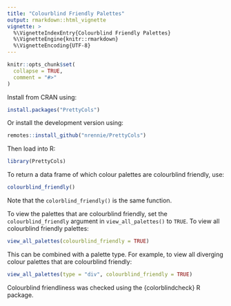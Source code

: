 ```yaml
---
title: "Colourblind Friendly Palettes"
output: rmarkdown::html_vignette
vignette: >
  %\VignetteIndexEntry{Colourblind Friendly Palettes}
  %\VignetteEngine{knitr::rmarkdown}
  %\VignetteEncoding{UTF-8}
---
```


```r
knitr::opts_chunk$set(
  collapse = TRUE,
  comment = "#>"
)
```

Install from CRAN using:
``` r
install.packages("PrettyCols")
```

Or install the development version using:
``` r
remotes::install_github("nrennie/PrettyCols")
```

Then load into R:
```r
library(PrettyCols)
```

To return a data frame of which colour palettes are colourblind friendly, use:

```r
colourblind_friendly()
```

Note that the `colorblind_friendly()` is the same function.

To view the palettes that are colourblind friendly, set the `colourblind_friendly` argument in `view_all_palettes()` to `TRUE`. To view all colourblind friendly palettes:

```r
view_all_palettes(colourblind_friendly = TRUE)
```

This can be combined with a palette type. For example, to view all diverging colour palettes that are colourblind friendly:
```r
view_all_palettes(type = "div", colourblind_friendly = TRUE)
```

Colourblind friendliness was checked using the {colorblindcheck} R package.


